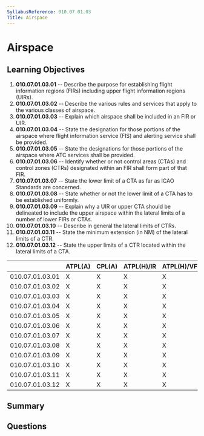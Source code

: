 ```yaml
---
SyllabusReference: 010.07.01.03
Title: Airspace
---
```


# Airspace

## Learning Objectives

1. **010.07.01.03.01** -- Describe the purpose for establishing flight
   information regions (FIRs) including upper flight information regions (UIRs).
2. **010.07.01.03.02** -- Describe the various rules and services that apply to
   the various classes of airspace.
3. **010.07.01.03.03** -- Explain which airspace shall be included in an FIR or
   UIR.
4. **010.07.01.03.04** -- State the designation for those portions of the
   airspace where flight information service (FIS) and alerting service shall be
   provided.
5. **010.07.01.03.05** -- State the designations for those portions of the
   airspace where ATC services shall be provided.
6. **010.07.01.03.06** -- Identify whether or not control areas (CTAs) and
   control zones (CTRs) designated within an FIR shall form part of that FIR.
7. **010.07.01.03.07** -- State the lower limit of a CTA as far as ICAO
   Standards are concerned.
8. **010.07.01.03.08** -- State whether or not the lower limit of a CTA has to
   be established uniformly.
9. **010.07.01.03.09** -- Explain why a UIR or upper CTA should be delineated to
   include the upper airspace within the lateral limits of a number of lower
   FIRs or CTAs.
10. **010.07.01.03.10** -- Describe in general the lateral limits of CTRs.
11. **010.07.01.03.11** -- State the minimum extension (in NM) of the lateral
    limits of a CTR.
12. **010.07.01.03.12** -- State the upper limits of a CTR located within the
    lateral limits of a CTA.

|                 | ATPL(A) | CPL(A) | ATPL(H)/IR | ATPL(H)/VFR | CPL(H) | IR  | CBIR(A) |
| --------------- | ------- | ------ | ---------- | ----------- | ------ | --- | ------- |
| 010.07.01.03.01 | X       | X      | X          | X           | X      | X   |         |
| 010.07.01.03.02 | X       | X      | X          | X           | X      | X   | X       |
| 010.07.01.03.03 | X       | X      | X          | X           | X      | X   |         |
| 010.07.01.03.04 | X       | X      | X          | X           | X      | X   |         |
| 010.07.01.03.05 | X       | X      | X          | X           | X      | X   |         |
| 010.07.01.03.06 | X       | X      | X          | X           | X      | X   |         |
| 010.07.01.03.07 | X       | X      | X          | X           | X      | X   |         |
| 010.07.01.03.08 | X       | X      | X          | X           | X      | X   |         |
| 010.07.01.03.09 | X       | X      | X          | X           | X      | X   |         |
| 010.07.01.03.10 | X       | X      | X          | X           | X      | X   |         |
| 010.07.01.03.11 | X       | X      | X          | X           | X      | X   |         |
| 010.07.01.03.12 | X       | X      | X          | X           | X      | X   |         |

## Summary

## Questions
